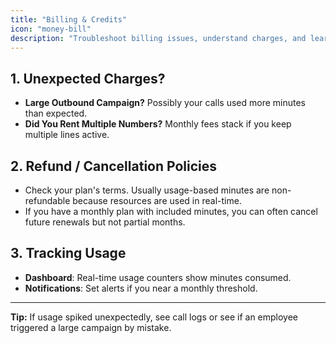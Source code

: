 ```yaml
---
title: "Billing & Credits"
icon: "money-bill"
description: "Troubleshoot billing issues, understand charges, and learn about refund policies and usage tracking"
---
```


## 1. Unexpected Charges?

- **Large Outbound Campaign?** Possibly your calls used more minutes than expected.
- **Did You Rent Multiple Numbers?** Monthly fees stack if you keep multiple lines active.

## 2. Refund / Cancellation Policies

- Check your plan's terms. Usually usage-based minutes are non-refundable because resources are used in real-time.
- If you have a monthly plan with included minutes, you can often cancel future renewals but not partial months.

## 3. Tracking Usage

- **Dashboard**: Real-time usage counters show minutes consumed.
- **Notifications**: Set alerts if you near a monthly threshold.

---

**Tip:** If usage spiked unexpectedly, see call logs or see if an employee triggered a large campaign by mistake.
